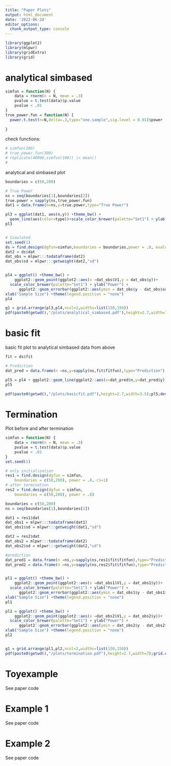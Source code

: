 ```yaml
---
title: "Paper Plots"
output: html_document
date: '2022-06-24'
editor_options: 
  chunk_output_type: console
---
```


```r
library(ggplot2)
library(mlpwr)
library(gridExtra)
library(grid)

```


# analytical simbased


```r
simfun = function(N) {
    data = rnorm(n = N, mean = .3) 
    pvalue = t.test(data)$p.value
    pvalue < .01
}
true_power.fun = function(N) {
  power.t.test(n=N,delta=.3,type="one.sample",sig.level = 0.01)$power |> as.numeric()
  
}

```


check functions: 

```r
# simfun(100)
# true_power.fun(100)
# replicate(40000,simfun(100)) |> mean()
# 
```


analytical and simbased plot

```r

boundaries = c(50,200) 

# True Power
ns = seq(boundaries[1],boundaries[2])
true.power = sapply(ns,true_power.fun)
dat1 = data.frame(n=ns,y=true.power,type="True Power")

pl3 = ggplot(dat1, aes(n,y)) +theme_bw() +
  geom_line(aes(color=type))+scale_color_brewer(palette="Set1") + ylab("Power") + xlab("Sample Size") +theme(legend.position = "none")  
pl3


# Simulated
set.seed(1)
ds = find.design(dgfun=simfun,boundaries = boundaries,power = .8, evaluations = 2000,init.perc = 1,n.startsets = 10)
dat2 = ds$dat
dat_obs = mlpwr:::todataframe(dat2)
dat_obs$sd = mlpwr:::getweight(dat2,"sd")


pl4 = ggplot() +theme_bw() +
    ggplot2::geom_point(ggplot2::aes(x =dat_obs$V1,y = dat_obs$y))+
  scale_color_brewer(palette="Set1") + ylab("Power") +
      ggplot2::geom_errorbar(ggplot2::aes(ymin = dat_obs$y - dat_obs$sd, ymax = dat_obs$y + dat_obs$sd,x=dat_obs$V1)) + 
xlab("Sample Size") +theme(legend.position = "none")  
pl4

g1 = grid.arrange(pl3,pl4,ncol=2,widths=list(150,150))
pdf(paste0(getwd(),"/plots/analytical_simbased.pdf"),height=2.7,width=7);grid.draw(g1);dev.off()


```


# basic fit

basic fit plot to analytical simbased data from above

```r

fit = ds$fit

# Prediction
dat_pred = data.frame(n =ns,y=sapply(ns,fit$fitfun),type="Prediction")

pl5 = pl4 + ggplot2::geom_line(ggplot2::aes(x=dat_pred$n,y=dat_pred$y)) 
pl5

pdf(paste0(getwd(),"/plots/basicfit.pdf"),height=2.7,width=3.5);pl5;dev.off()


```


# Termination

Plot before and after termination

```r
simfun = function(N) {
    data = rnorm(n = N, mean = .3) 
    pvalue = t.test(data)$p.value
    pvalue < .01
}
set.seed(1)

# only initialization
res1 = find.design(dgfun = simfun,
    boundaries = c(50,200), power = .8, ci=1)
# after termination
res2 = find.design(dgfun = simfun,
    boundaries = c(50,200), power = .8)

boundaries = c(50,200) 
ns = seq(boundaries[1],boundaries[2])

dat1 = res1$dat
dat_obs1 = mlpwr:::todataframe(dat1)
dat_obs1$sd = mlpwr:::getweight(dat1,"sd")

dat2 = res2$dat
dat_obs2 = mlpwr:::todataframe(dat2)
dat_obs2$sd = mlpwr:::getweight(dat2,"sd")

#prediction
dat_pred1 = data.frame(n =ns,y=sapply(ns,res1$fit$fitfun),type="Prediction")
dat_pred2 = data.frame(n =ns,y=sapply(ns,res2$fit$fitfun),type="Prediction")


pl1 = ggplot() +theme_bw() +
    ggplot2::geom_point(ggplot2::aes(x =dat_obs1$V1,y = dat_obs1$y))+
  scale_color_brewer(palette="Set1") + ylab("Power") +
      ggplot2::geom_errorbar(ggplot2::aes(ymin = dat_obs1$y - dat_obs1$sd, ymax = dat_obs1$y + dat_obs1$sd,x=dat_obs1$V1),width = 5.2) + ggplot2::geom_line(ggplot2::aes(x=dat_pred1$n,y=dat_pred1$y)) +
xlab("Sample Size") +theme(legend.position = "none")  
pl1

pl2 = ggplot() +theme_bw() +
    ggplot2::geom_point(ggplot2::aes(x =dat_obs2$V1,y = dat_obs2$y))+
  scale_color_brewer(palette="Set1") + ylab("Power") +
      ggplot2::geom_errorbar(ggplot2::aes(ymin = dat_obs2$y - dat_obs2$sd, ymax = dat_obs2$y + dat_obs2$sd,x=dat_obs2$V1),width = 5.2) + ggplot2::geom_line(ggplot2::aes(x=dat_pred2$n,y=dat_pred2$y)) +
xlab("Sample Size") +theme(legend.position = "none")  
pl2


g1 = grid.arrange(pl1,pl2,ncol=2,widths=list(150,150))
pdf(paste0(getwd(),"/plots/termination.pdf"),height=2.7,width=7);grid.draw(g1);dev.off()


```


# Toyexample

See paper code

# Example 1

See paper code


# Example 2

See paper code





